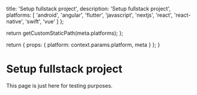 
  title: 'Setup fullstack project',
  description: 'Setup fullstack project',
  platforms: [
    'android',
    'angular',
    'flutter',
    'javascript',
    'nextjs',
    'react',
    'react-native',
    'swift',
    'vue'
  ]
};

  return getCustomStaticPath(meta.platforms);
};

  return {
    props: {
      platform: context.params.platform,
      meta
    }
  };
}

# Setup fullstack project

This page is just here for testing purposes.
